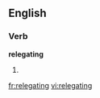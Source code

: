 
==English==

===Verb===
'''relegating'''

# {{present participle of|[[relegate]]}}

[[fr:relegating]]
[[vi:relegating]]